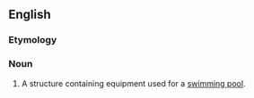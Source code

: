 ==English==

===Etymology===
{{compound|en|pool|house}}

===Noun===
{{en-noun}}

# A structure containing equipment used for a [[swimming pool]].